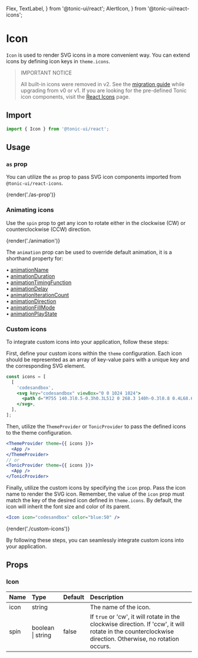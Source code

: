   Flex,
  TextLabel,
} from '@tonic-ui/react';
  AlertIcon,
} from '@tonic-ui/react-icons';

# Icon

`Icon` is used to render SVG icons in a more convenient way. You can extend icons by defining icon keys in `theme.icons`.

> <TextLabel><Flex alignItems="center" columnGap="2x" mb="1x"><AlertIcon /> IMPORTANT NOTICE</Flex></TextLabel>
>
> All built-in icons were removed in v2. See the [migration guide](../getting-started/migration-v1-to-v2#icons) while upgrading from v0 or v1. If you are looking for the pre-defined Tonic icon components, visit the [React Icons](../icons) page.

## Import

```js
import { Icon } from '@tonic-ui/react';
```

## Usage

### `as` prop

You can utilize the `as` prop to pass SVG icon components imported from `@tonic-ui/react-icons`.

{render('./as-prop')}

### Animating icons

Use the `spin` prop to get any icon to rotate either in the clockwise (CW) or counterclockwise (CCW) direction.

{render('./animation')}

The `animation` prop can be used to override default animation, it is a shorthand property for:

• [animationName](https://developer.mozilla.org/en-US/docs/Web/CSS/animation-name)<br/>
• [animationDuration](https://developer.mozilla.org/en-US/docs/Web/CSS/animation-duration)<br/>
• [animationTimingFunction](https://developer.mozilla.org/en-US/docs/Web/CSS/animation-timing-function)<br/>
• [animationDelay](https://developer.mozilla.org/en-US/docs/Web/CSS/animation-delay)<br/>
• [animationIterationCount](https://developer.mozilla.org/en-US/docs/Web/CSS/animation-iteration-count)<br/>
• [animationDirection](https://developer.mozilla.org/en-US/docs/Web/CSS/animation-direction)<br/>
• [animationFillMode](https://developer.mozilla.org/en-US/docs/Web/CSS/animation-fill-mode)<br/>
• [animationPlayState](https://developer.mozilla.org/en-US/docs/Web/CSS/animation-play-state)<br/>

### Custom icons

To integrate custom icons into your application, follow these steps:

First, define your custom icons within the `theme` configuration. Each icon should be represented as an array of key-value pairs with a unique key and the corresponding SVG element.

```jsx
const icons = [
  [
    'codesandbox',
    <svg key="codesandbox" viewBox="0 0 1024 1024">
      <path d="M755 140.3l0.5-0.3h0.3L512 0 268.3 140h-0.3l0.8 0.4L68.6 256v512L512 1024l443.4-256V256L755 140.3z m-30 506.4v171.2L548 920.1V534.7L883.4 341v215.7l-158.4 90z m-584.4-90.6V340.8L476 534.4v385.7L300 818.5V646.7l-159.4-90.6zM511.7 280l171.1-98.3 166.3 96-336.9 194.5-337-194.6 165.7-95.7L511.7 280z" />
    </svg>,
  ],
];
```

Then, utilize the `ThemeProvider` or `TonicProvider` to pass the defined icons to the theme configuration.

```jsx
<ThemeProvider theme={{ icons }}>
  <App />
</ThemeProvider>
// or
<TonicProvider theme={{ icons }}>
  <App />
</TonicProvider>
```

Finally, utilize the custom icons by specifying the `icon` prop. Pass the icon name to render the SVG icon. Remember, the value of the `icon` prop must match the key of the desired icon defined in `theme.icons`. By default, the icon will inherit the font size and color of its parent.

```jsx
<Icon icon="codesandbox" color="blue:50" />
```

{render('./custom-icons')}

By following these steps, you can seamlessly integrate custom icons into your application.

## Props

### Icon

| Name | Type | Default | Description |
| :--- | :--- | :------ | :---------- |
| icon | string | | The name of the icon. |
| spin | boolean \| string | false | If `true` or 'cw', it will rotate in the clockwise direction. If 'ccw', it will rotate in the counterclockwise direction. Otherwise, no rotation occurs. |
